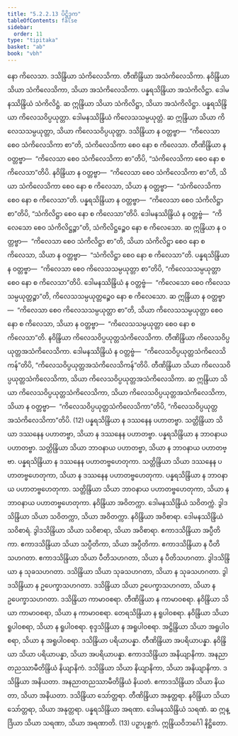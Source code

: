 ```yaml
---
title: "5.2.2.13 ပိဋ္ဌိဒုက"
tableOfContents: false
sidebar:
  order: 11
type: "tipitaka"
basket: "ab"
book: "vbh"
---
```



<DynamicBreadcrumb />

<Paragraph number="933" book="vbh">
နော ကိလေသာ. ဒသိန္ဒြိယာ သံကိလေသိကာ. တီဏိန္ဒြိယာ အသံကိလေသိကာ. နဝိန္ဒြိယာ သိယာ သံကိလေသိကာ, သိယာ အသံကိလေသိကာ. ပန္နရသိန္ဒြိယာ အသံကိလိဋ္ဌာ. ဒေါမနဿိန္ဒြိယံ သံကိလိဋ္ဌံ. ဆ ဣန္ဒြိယာ သိယာ သံကိလိဋ္ဌာ, သိယာ အသံကိလိဋ္ဌာ. ပန္နရသိန္ဒြိယာ ကိလေသဝိပ္ပယုတ္တာ. ဒေါမနဿိန္ဒြိယံ ကိလေသသမ္ပယုတ္တံ. ဆ ဣန္ဒြိယာ သိယာ ကိလေသသမ္ပယုတ္တာ, သိယာ ကိလေသဝိပ္ပယုတ္တာ. ဒသိန္ဒြိယာ န ဝတ္တဗ္ဗာ—  “ကိလေသာ စေဝ သံကိလေသိကာ စာ”တိ, သံကိလေသိကာ စေဝ နော စ ကိလေသာ. တီဏိန္ဒြိယာ န ဝတ္တဗ္ဗာ—  “ကိလေသာ စေဝ သံကိလေသိကာ စာ”တိပိ, “သံကိလေသိကာ စေဝ နော စ ကိလေသာ”တိပိ. နဝိန္ဒြိယာ န ဝတ္တဗ္ဗာ—  “ကိလေသာ စေဝ သံကိလေသိကာ စာ”တိ, သိယာ သံကိလေသိကာ စေဝ နော စ ကိလေသာ, သိယာ န ဝတ္တဗ္ဗာ—  “သံကိလေသိကာ စေဝ နော စ ကိလေသာ”တိ.
</Paragraph>

<Paragraph number="934" book="vbh">
ပန္နရသိန္ဒြိယာ န ဝတ္တဗ္ဗာ—  “ကိလေသာ စေဝ သံကိလိဋ္ဌာ စာ”တိပိ, “သံကိလိဋ္ဌာ စေဝ နော စ ကိလေသာ”တိပိ. ဒေါမနဿိန္ဒြိယံ န ဝတ္တဗ္ဗံ—  “ကိလေသော စေဝ သံကိလိဋ္ဌဉ္စာ”တိ, သံကိလိဋ္ဌဉ္စေဝ နော စ ကိလေသော. ဆ ဣန္ဒြိယာ န ဝတ္တဗ္ဗာ—  “ကိလေသာ စေဝ သံကိလိဋ္ဌာ စာ”တိ, သိယာ သံကိလိဋ္ဌာ စေဝ နော စ ကိလေသာ, သိယာ န ဝတ္တဗ္ဗာ—  “သံကိလိဋ္ဌာ စေဝ နော စ ကိလေသာ”တိ.
</Paragraph>

<Paragraph number="935" book="vbh">
ပန္နရသိန္ဒြိယာ န ဝတ္တဗ္ဗာ—  “ကိလေသာ စေဝ ကိလေသသမ္ပယုတ္တာ စာ”တိပိ, “ကိလေသသမ္ပယုတ္တာ စေဝ နော စ ကိလေသာ”တိပိ. ဒေါမနဿိန္ဒြိယံ န ဝတ္တဗ္ဗံ—  “ကိလေသော စေဝ ကိလေသသမ္ပယုတ္တဉ္စာ”တိ, ကိလေသသမ္ပယုတ္တဉ္စေဝ နော စ ကိလေသော. ဆ ဣန္ဒြိယာ န ဝတ္တဗ္ဗာ—  “ကိလေသာ စေဝ ကိလေသသမ္ပယုတ္တာ စာ”တိ, သိယာ ကိလေသသမ္ပယုတ္တာ စေဝ နော စ ကိလေသာ, သိယာ န ဝတ္တဗ္ဗာ—  “ကိလေသသမ္ပယုတ္တာ စေဝ နော စ ကိလေသာ”တိ. နဝိန္ဒြိယာ ကိလေသဝိပ္ပယုတ္တသံကိလေသိကာ. တီဏိန္ဒြိယာ ကိလေသဝိပ္ပယုတ္တအသံကိလေသိကာ. ဒေါမနဿိန္ဒြိယံ န ဝတ္တဗ္ဗံ—  “ကိလေသဝိပ္ပယုတ္တသံကိလေသိကန်”တိပိ, “ကိလေသဝိပ္ပယုတ္တအသံကိလေသိကန်”တိပိ. တီဏိန္ဒြိယာ သိယာ ကိလေသဝိပ္ပယုတ္တသံကိလေသိကာ, သိယာ ကိလေသဝိပ္ပယုတ္တအသံကိလေသိကာ. ဆ ဣန္ဒြိယာ သိယာ ကိလေသဝိပ္ပယုတ္တသံကိလေသိကာ, သိယာ ကိလေသဝိပ္ပယုတ္တအသံကိလေသိကာ, သိယာ န ဝတ္တဗ္ဗာ—  “ကိလေသဝိပ္ပယုတ္တသံကိလေသိကာ”တိပိ, “ကိလေသဝိပ္ပယုတ္တအသံကိလေသိကာ”တိပိ. (12)
</Paragraph>

<Paragraph number="936" book="vbh">
ပန္နရသိန္ဒြိယာ န ဒဿနေန ပဟာတဗ္ဗာ. သတ္တိန္ဒြိယာ သိယာ ဒဿနေန ပဟာတဗ္ဗာ, သိယာ န ဒဿနေန ပဟာတဗ္ဗာ. ပန္နရသိန္ဒြိယာ န ဘာဝနာယ ပဟာတဗ္ဗာ. သတ္တိန္ဒြိယာ သိယာ ဘာဝနာယ ပဟာတဗ္ဗာ, သိယာ န ဘာဝနာယ ပဟာတဗ္ဗာ. ပန္နရသိန္ဒြိယာ န ဒဿနေန ပဟာတဗ္ဗဟေတုကာ. သတ္တိန္ဒြိယာ သိယာ ဒဿနေန ပဟာတဗ္ဗဟေတုကာ, သိယာ န ဒဿနေန ပဟာတဗ္ဗဟေတုကာ. ပန္နရသိန္ဒြိယာ န ဘာဝနာယ ပဟာတဗ္ဗဟေတုကာ. သတ္တိန္ဒြိယာ သိယာ ဘာဝနာယ ပဟာတဗ္ဗဟေတုကာ, သိယာ န ဘာဝနာယ ပဟာတဗ္ဗဟေတုကာ.
</Paragraph>

<Paragraph number="937" book="vbh">
နဝိန္ဒြိယာ အဝိတက္ကာ. ဒေါမနဿိန္ဒြိယံ သဝိတက္ကံ. ဒွါဒသိန္ဒြိယာ သိယာ သဝိတက္ကာ, သိယာ အဝိတက္ကာ. နဝိန္ဒြိယာ အဝိစာရာ. ဒေါမနဿိန္ဒြိယံ သဝိစာရံ. ဒွါဒသိန္ဒြိယာ သိယာ သဝိစာရာ, သိယာ အဝိစာရာ. ဧကာဒသိန္ဒြိယာ အပ္ပီတိကာ. ဧကာဒသိန္ဒြိယာ သိယာ သပ္ပီတိကာ, သိယာ အပ္ပီတိကာ. ဧကာဒသိန္ဒြိယာ န ပီတိသဟဂတာ. ဧကာဒသိန္ဒြိယာ သိယာ ပီတိသဟဂတာ, သိယာ န ပီတိသဟဂတာ. ဒွါဒသိန္ဒြိယာ န သုခသဟဂတာ. ဒသိန္ဒြိယာ သိယာ သုခသဟဂတာ, သိယာ န သုခသဟဂတာ. ဒွါဒသိန္ဒြိယာ န ဥပေက္ခာသဟဂတာ. ဒသိန္ဒြိယာ သိယာ ဥပေက္ခာသဟဂတာ, သိယာ န ဥပေက္ခာသဟဂတာ.
</Paragraph>

<Paragraph number="938" book="vbh">
ဒသိန္ဒြိယာ ကာမာဝစရာ. တီဏိန္ဒြိယာ န ကာမာဝစရာ. နဝိန္ဒြိယာ သိယာ ကာမာဝစရာ, သိယာ န ကာမာဝစရာ. တေရသိန္ဒြိယာ န ရူပါဝစရာ. နဝိန္ဒြိယာ သိယာ ရူပါဝစရာ, သိယာ န ရူပါဝစရာ. စုဒ္ဒသိန္ဒြိယာ န အရူပါဝစရာ. အဋ္ဌိန္ဒြိယာ သိယာ အရူပါဝစရာ, သိယာ န အရူပါဝစရာ. ဒသိန္ဒြိယာ ပရိယာပန္နာ. တီဏိန္ဒြိယာ အပရိယာပန္နာ. နဝိန္ဒြိယာ သိယာ ပရိယာပန္နာ, သိယာ အပရိယာပန္နာ. ဧကာဒသိန္ဒြိယာ အနိယျာနိကာ. အနညာတညဿာမီတိန္ဒြိယံ နိယျာနိကံ. ဒသိန္ဒြိယာ သိယာ နိယျာနိကာ, သိယာ အနိယျာနိကာ. ဒသိန္ဒြိယာ အနိယတာ. အနညာတညဿာမီတိန္ဒြိယံ နိယတံ. ဧကာဒသိန္ဒြိယာ သိယာ နိယတာ, သိယာ အနိယတာ. ဒသိန္ဒြိယာ သော်တ္တရာ. တီဏိန္ဒြိယာ အနုတ္တရာ. နဝိန္ဒြိယာ သိယာ သော်တ္တရာ, သိယာ အနုတ္တရာ. ပန္နရသိန္ဒြိယာ အရဏာ. ဒေါမနဿိန္ဒြိယံ သရဏံ. ဆ ဣန္ဒြိယာ သိယာ သရဏာ, သိယာ အရဏာတိ. (13)

</Paragraph>

<Paragraph number="939" type="center" book="vbh">
ပဉှာပုစ္ဆကံ.



</Paragraph>

<Paragraph number="940" type="center" book="vbh">
ဣန္ဒြိယဝိဘင်္ဂေါ နိဋ္ဌိတော.
</Paragraph>
